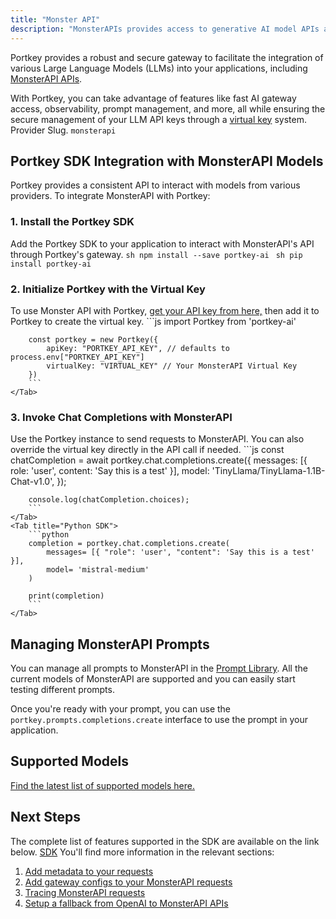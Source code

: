 ```yaml
---
title: "Monster API"
description: "MonsterAPIs provides access to generative AI model APIs at 80% lower costs. Connect to MonsterAPI LLM APIs seamlessly through Portkey's AI gateway."
---
```


Portkey provides a robust and secure gateway to facilitate the integration of various Large Language Models (LLMs) into your applications, including [MonsterAPI APIs](https://developer.monsterapi.ai/docs/getting-started).

With Portkey, you can take advantage of features like fast AI gateway access, observability, prompt management, and more, all while ensuring the secure management of your LLM API keys through a [virtual key](/product/ai-gateway/virtual-keys) system.
<Note>
Provider Slug. `monsterapi`
</Note>
## Portkey SDK Integration with MonsterAPI Models

Portkey provides a consistent API to interact with models from various providers. To integrate MonsterAPI with Portkey:

### 1\. Install the Portkey SDK

Add the Portkey SDK to your application to interact with MonsterAPI's API through Portkey's gateway.
<Tabs>
    <Tab title="NodeJS">
        ```sh
        npm install --save portkey-ai
        ```
    </Tab>
    <Tab title="Python">
        ```sh
        pip install portkey-ai
        ```
    </Tab>

  </Tabs>




### 2\. Initialize Portkey with the Virtual Key

To use Monster API with Portkey, [get your API key from here,](https://monsterapi.ai/user/dashboard) then add it to Portkey to create the virtual key.
<Tabs>
    <Tab title="NodeJS SDK">
        ```js
        import Portkey from 'portkey-ai'

        const portkey = new Portkey({
            apiKey: "PORTKEY_API_KEY", // defaults to process.env["PORTKEY_API_KEY"]
            virtualKey: "VIRTUAL_KEY" // Your MonsterAPI Virtual Key
        })
        ```
    </Tab>

  </Tabs>




### **3\. Invoke Chat Completions with** MonsterAPI

Use the Portkey instance to send requests to MonsterAPI. You can also override the virtual key directly in the API call if needed.
<Tabs>
    <Tab title="NodeJS SDK">
        ```js
        const chatCompletion = await portkey.chat.completions.create({
            messages: [{ role: 'user', content: 'Say this is a test' }],
            model: 'TinyLlama/TinyLlama-1.1B-Chat-v1.0',
        });

        console.log(chatCompletion.choices);
        ```
    </Tab>
    <Tab title="Python SDK">
        ```python
        completion = portkey.chat.completions.create(
            messages= [{ "role": 'user', "content": 'Say this is a test' }],
            model= 'mistral-medium'
        )

        print(completion)
        ```
    </Tab>

  </Tabs>


## Managing MonsterAPI Prompts

You can manage all prompts to MonsterAPI in the [Prompt Library](/product/prompt-library). All the current models of MonsterAPI are supported and you can easily start testing different prompts.

Once you're ready with your prompt, you can use the `portkey.prompts.completions.create` interface to use the prompt in your application.

## Supported Models

[Find the latest list of supported models here.](https://llm.monsterapi.ai/docs)

## Next Steps

The complete list of features supported in the SDK are available on the link below.
<Note>
[SDK](/api-reference/portkey-sdk-client)
</Note>
You'll find more information in the relevant sections:

1. [Add metadata to your requests](/product/observability/metadata)
2. [Add gateway configs to your MonsterAPI requests](/product/ai-gateway/configs)
3. [Tracing MonsterAPI requests](/product/observability/traces)
4. [Setup a fallback from OpenAI to MonsterAPI APIs](/product/ai-gateway/fallbacks)
